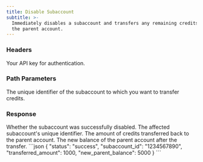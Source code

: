 ```yaml
---
title: Disable Subaccount
subtitle: >-
  Immediately disables a subaccount and transfers any remaining credits back to
  the parent account.
---
```



### Headers

<ParamField header="authorization" type="string" required>
  Your API key for authentication.
</ParamField>

### Path Parameters

<ParamField path="subaccount_id" type="string" required>
    The unique identifier of the subaccount to which you want to transfer credits.
</ParamField>

### Response
<ResponseField name="status" type="string">
    Whether the subaccount was successfully disabled.
</ResponseField>

<ResponseField name="subaccount_id" type="string">
    The affected subaccount's unique identifier.
</ResponseField>

<ResponseField name="transferred_amount" type="number">
    The amount of credits transferred back to the parent account.
</ResponseField>

<ResponseField name="new_parent_balance" type="number">
    The new balance of the parent account after the transfer.
</ResponseField>

<ResponseExample>
```json
{
    "status": "success",
    "subaccount_id": "1234567890",
    "transferred_amount": 1000,
    "new_parent_balance": 5000
}
```
</ResponseExample>

